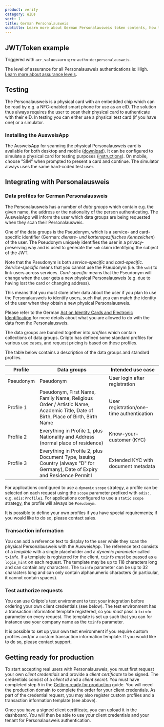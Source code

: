 ```yaml
---
product: verify
category: eIDs
sort: 1
title: German Personalausweis
subtitle: Learn more about German Personalausweis token contents, how to test your integration and how to gain access to production.
---
```



## JWT/Token example

Triggered with `acr_values=urn:grn:authn:de:personalausweis`.

<Highlight icon="info">

The level of assurance for all Personalausweis authentications is: High.
[Learn more about assurance levels](https://ec.europa.eu/digital-building-blocks/wikis/display/DIGITAL/eIDAS+Levels+of+Assurance).

</Highlight>

<GermanPersonalausweisJwtSnippet />

## Testing
The Personalausweis is a physical card with an embedded chip which can be read by e.g. a NFC-enabled smart phone for use as an eID.
The solution thus always requires the user to scan their physical card to authenticate with their eID.
In testing you can either use a physical test card (if you have one) or a simulator.

### Installing the AusweisApp
The AusweisApp for scanning the physical Personalausweis card is available for both desktop and mobile ([download](https://www.ausweisapp.bund.de/en/download)).
It can be configured to simulate a physical card for testing purposes ([instructions](https://www.ausweisapp.bund.de/fileadmin/user_upload/AusweisApp-2.2.2-NetInstallation_Integration.pdf)).
On mobile, choose "SIM" when prompted to present a card and continue.
The simulator always uses the same hard-coded test user.

## Integrating with Personalausweis

### Data profiles for German Personalausweis
The Personalausweis has a number of *data groups* which contain e.g. the given name, the address or the nationality of the person authenticating.
The AusweisApp will inform the user which data groups are being requested when they scan their Personalausweis.

One of the data groups is the Pseudonym, which is a service- and card-specific identifier (German: *dienste- und kartenspezifisches Kennzeichen*) of the user.
The Pseudonym uniquely identifies the user in a privacy-preserving way and is used to generate the `sub` claim identifying the subject of the JWT.

<Highlight icon="exclamation" warning>

Note that the Pseudonym is both *service-specific* and *card-specific*.
*Service-specific* means that you cannot use the Pseudonym (i.e. the `sub`) to link users across services.
*Card-specific* means that the Pseudonym will change when the user gets a new physical Personalausweis (e.g. due to having lost the card or changing address).

This means that you must store other data about the user if you plan to use the Personalausweis to identify users, such that you can match the identity of the user when they obtain a new physical Personalausweis.

Please refer to the German [Act on Identity Cards and Electronic Identification](https://www.gesetze-im-internet.de/englisch_pauswg/englisch_pauswg.html) for more details about what you are allowed to do with the data from the Personalausweis.
</Highlight>

The data groups are bundled together into *profiles* which contain collections of data groups.
Criipto has defined some standard profiles for various use cases, and request pricing is based on these profiles.

The table below contains a description of the data groups and standard profiles.

<table>
    <thead>
        <tr>
            <th>Profile</th>
            <th>Data groups</th>
            <th>Intended use case</th>
        </tr>
    </thead>
    <tbody>
        <tr>
            <td>Pseudonym</td>
            <td>Pseudonym</td>
            <td>User login after registration</td>
        </tr>
        <tr>
            <td>Profile 1</td>
            <td>Pseudonym, First Name, Family Name, Religious Order / Artistic Name, Academic Title, Date of Birth, Place of Birth, Birth Name</td>
            <td>User registration/one-time authentication</td>
        </tr>
        <tr>
            <td>Profile 2</td>
            <td>Everything in Profile 1, plus Nationality and Address (normal place of residence)</td>
            <td>Know-your-customer (KYC)</td>
        </tr>
        <tr>
            <td>Profile 3</td>
            <td>Everything in Profile 2, plus Document Type, Issuing Country (always "D" for Germany), Date of Expiry and Residence Permit I</td>
            <td>Extended KYC with document metadata</td>
        </tr>
    </tbody>
</table>

For applications configured to use a `dynamic` `scope` strategy, a profile can be selected on each request using the `scope` parameter prefixed with `odis:`, e.g. `odis:Profile1`.
For applications configured to use a `static` `scope` strategy, the profile will always be `Pseudonym`.

It is possible to define your own profiles if you have special requirements; if you would like to do so, please contact sales.

### Transaction information
You can add a reference text to display to the user while they scan the physical Personalausweis with the AusweisApp.
The reference text consists of a _template_ with a single placeholder and a _dynamic parameter_ called `txinfo`.
If a template is registered for the client, `txinfo` _must_ be passed as a `login_hint` on each request.
The template may be up to 118 characters long and can contain any characters.
The `txinfo` parameter can be up to 32 characters long and can only contain alphanumeric characters (in particular, it cannot contain spaces).

### Test authorize requests
You can use Criipto's test environment to test your integration before ordering your own client credentials (see below).
The test environment has a transaction information template registered, so you _must_ pass a `txinfo` parameter on every request.
The template is set up such that you can for instance use your company name as the `txinfo` parameter.

It is possible to set up your own test environment if you require custom profiles and/or a custom transaction information template.
If you would like to do so, please contact support.

## Getting ready for production
To start accepting real users with Personalausweis, you must first request your own _client credentials_ and provide a _client certificate_ to be signed.
The credentials consist of a _client id_ and a _client secret_.
You must have completed step 5 in the [Getting ready for production](/verify/guides/production) guide. You will need the production domain to complete the order for your client credentials.
As part of the credential request, you may also register custom profiles and a transaction information template (see above).

Once you have a signed client certificate, you can upload it in the dashboard.
You will then be able to use your client credentials and your tenant for Personalausweis authentication.